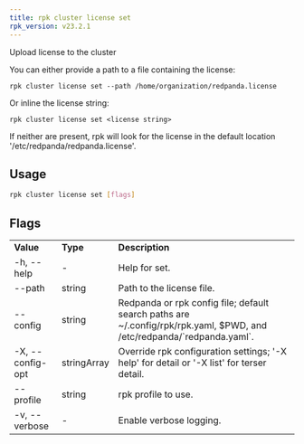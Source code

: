 ```yaml
---
title: rpk cluster license set
rpk_version: v23.2.1
---
```


Upload license to the cluster

You can either provide a path to a file containing the license:

    rpk cluster license set --path /home/organization/redpanda.license

Or inline the license string:

    rpk cluster license set <license string>

If neither are present, rpk will look for the license in the
default location '/etc/redpanda/redpanda.license'.

## Usage

```bash
rpk cluster license set [flags]
```

## Flags

<table>
  <tbody>
    <tr>
      <td>
        <strong>Value</strong>
      </td>
      <td>
        <strong>Type</strong>
      </td>
      <td>
        <strong>Description</strong>
      </td>
    </tr>
    <tr>
      <td>-h, --help</td>
      <td>-</td>
      <td>Help for set.</td>
    </tr>
    <tr>
      <td>--path</td>
      <td>string</td>
      <td>Path to the license file.</td>
    </tr>
    <tr>
      <td>--config</td>
      <td>string</td>
      <td>
        Redpanda or rpk config file; default search paths are
        ~/.config/rpk/rpk.yaml, $PWD, and /etc/redpanda/`redpanda.yaml`.
      </td>
    </tr>
    <tr>
      <td>-X, --config-opt</td>
      <td>stringArray</td>
      <td>
        Override rpk configuration settings; '-X help' for detail or '-X list'
        for terser detail.
      </td>
    </tr>
    <tr>
      <td>--profile</td>
      <td>string</td>
      <td>rpk profile to use.</td>
    </tr>
    <tr>
      <td>-v, --verbose</td>
      <td>-</td>
      <td>Enable verbose logging.</td>
    </tr>
  </tbody>
</table>
